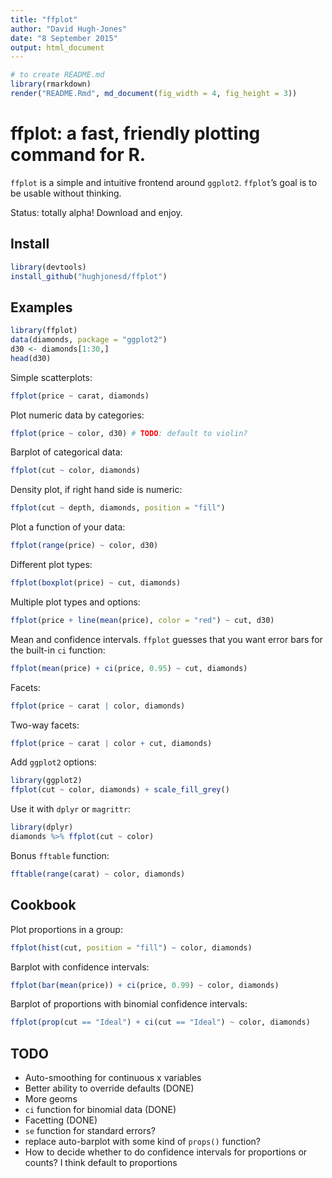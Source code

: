 ```yaml
---
title: "ffplot"
author: "David Hugh-Jones"
date: "8 September 2015"
output: html_document
---
```


```r
# to create README.md
library(rmarkdown)
render("README.Rmd", md_document(fig_width = 4, fig_height = 3))
```
# ffplot: a fast, friendly plotting command for R. 

`ffplot` is a simple and intuitive frontend around `ggplot2`. `ffplot`'s goal is to be usable without thinking.

Status: totally alpha! Download and enjoy. 

## Install

```r
library(devtools)
install_github("hughjonesd/ffplot")
```


## Examples

```r
library(ffplot)
data(diamonds, package = "ggplot2")
d30 <- diamonds[1:30,]
head(d30)
```


Simple scatterplots: 

```r
ffplot(price ~ carat, diamonds)
```

Plot numeric data by categories: 

```r
ffplot(price ~ color, d30) # TODO: default to violin?
```

Barplot of categorical data:

```r
ffplot(cut ~ color, diamonds) 
```

Density plot, if right hand side is numeric:

```r
ffplot(cut ~ depth, diamonds, position = "fill") 
```


Plot a function of your data:

```r
ffplot(range(price) ~ color, d30) 
```

Different plot types:

```r
ffplot(boxplot(price) ~ cut, diamonds)
```

Multiple plot types and options:

```r
ffplot(price + line(mean(price), color = "red") ~ cut, d30) 
```


Mean and confidence intervals. `ffplot` guesses that you want error bars for the built-in `ci` function:

```r
ffplot(mean(price) + ci(price, 0.95) ~ cut, diamonds) 
```

Facets:
```r
ffplot(price ~ carat | color, diamonds)
```

Two-way facets:
```r
ffplot(price ~ carat | color + cut, diamonds)
```


Add `ggplot2` options:

```r
library(ggplot2)
ffplot(cut ~ color, diamonds) + scale_fill_grey()
```

Use it with `dplyr` or `magrittr`:

```r
library(dplyr)
diamonds %>% ffplot(cut ~ color)
```


Bonus `fftable` function:

```r
fftable(range(carat) ~ color, diamonds)
```

## Cookbook

Plot proportions in a group:
```r
ffplot(hist(cut, position = "fill") ~ color, diamonds)
```


Barplot with confidence intervals:

```r
ffplot(bar(mean(price)) + ci(price, 0.99) ~ color, diamonds) 
```

Barplot of proportions with binomial confidence intervals:
```r
ffplot(prop(cut == "Ideal") + ci(cut == "Ideal") ~ color, diamonds)
```

## TODO

* Auto-smoothing for continuous x variables
* Better ability to override defaults (DONE)
* More geoms
* `ci` function for binomial data (DONE)
* Facetting (DONE)
* `se` function for standard errors?
* replace auto-barplot with some kind of `props()` function?
* How to decide whether to do confidence intervals for proportions or counts? I think default to proportions
